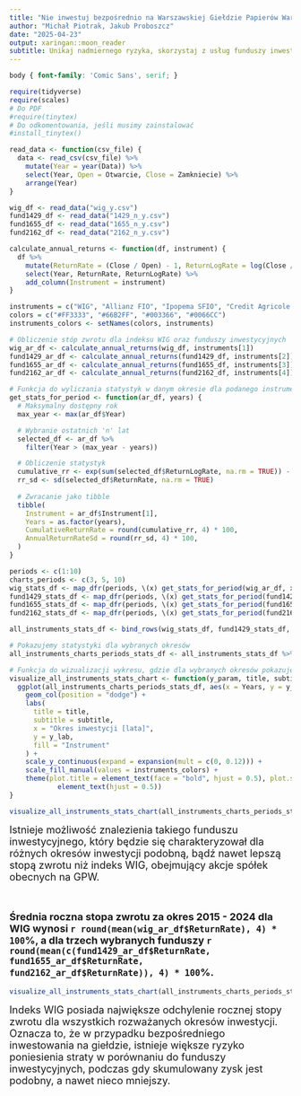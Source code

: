 ```yaml
---
title: "Nie inwestuj bezpośrednio na Warszawskiej Giełdzie Papierów Wartościowych"
author: "Michał Piotrak, Jakub Proboszcz"
date: "2025-04-23"
output: xaringan::moon_reader
subtitle: Unikaj nadmiernego ryzyka, skorzystaj z usług funduszy inwestycyjnych!
---
```

```css
body { font-family: 'Comic Sans', serif; }
```
```r
require(tidyverse)
require(scales)
# Do PDF
#require(tinytex)
# Do odkomentowania, jeśli musimy zainstalować
#install_tinytex()
```

```r
read_data <- function(csv_file) {
  data <- read_csv(csv_file) %>% 
    mutate(Year = year(Data)) %>% 
    select(Year, Open = Otwarcie, Close = Zamkniecie) %>%
    arrange(Year)
}

wig_df <- read_data("wig_y.csv")
fund1429_df <- read_data("1429_n_y.csv")
fund1655_df <- read_data("1655_n_y.csv")
fund2162_df <- read_data("2162_n_y.csv")

calculate_annual_returns <- function(df, instrument) {
  df %>%
    mutate(ReturnRate = (Close / Open) - 1, ReturnLogRate = log(Close / Open)) %>%
    select(Year, ReturnRate, ReturnLogRate) %>%
    add_column(Instrument = instrument)
}

instruments = c("WIG", "Allianz FIO", "Ipopema SFIO", "Credit Agricole FIO")
colors = c("#FF3333", "#66B2FF", "#003366", "#0066CC")
instruments_colors <- setNames(colors, instruments)

# Obliczenie stóp zwrotu dla indeksu WIG oraz funduszy inwestycyjnych
wig_ar_df <- calculate_annual_returns(wig_df, instruments[1])
fund1429_ar_df <- calculate_annual_returns(fund1429_df, instruments[2])
fund1655_ar_df <- calculate_annual_returns(fund1655_df, instruments[3])
fund2162_ar_df <- calculate_annual_returns(fund2162_df, instruments[4])

# Funkcja do wyliczania statystyk w danym okresie dla podanego instrumentu
get_stats_for_period <- function(ar_df, years) {
  # Maksymalny dostępny rok
  max_year <- max(ar_df$Year)

  # Wybranie ostatnich 'n' lat
  selected_df <- ar_df %>%
    filter(Year > (max_year - years))

  # Obliczenie statystyk
  cumulative_rr <- exp(sum(selected_df$ReturnLogRate, na.rm = TRUE)) - 1
  rr_sd <- sd(selected_df$ReturnRate, na.rm = TRUE)
  
  # Zwracanie jako tibble
  tibble(
    Instrument = ar_df$Instrument[1],
    Years = as.factor(years),
    CumulativeReturnRate = round(cumulative_rr, 4) * 100,
    AnnualReturnRateSd = round(rr_sd, 4) * 100,
  )
}

periods <- c(1:10)
charts_periods <- c(3, 5, 10)
wig_stats_df <- map_dfr(periods, \(x) get_stats_for_period(wig_ar_df, x))
fund1429_stats_df <- map_dfr(periods, \(x) get_stats_for_period(fund1429_ar_df, x))
fund1655_stats_df <- map_dfr(periods, \(x) get_stats_for_period(fund1655_ar_df, x))
fund2162_stats_df <- map_dfr(periods, \(x) get_stats_for_period(fund2162_ar_df, x))

all_instruments_stats_df <- bind_rows(wig_stats_df, fund1429_stats_df, fund1655_stats_df, fund2162_stats_df)

# Pokazujemy statystyki dla wybranych okresów
all_instruments_charts_periods_stats_df <- all_instruments_stats_df %>% filter(Years %in% charts_periods)

# Funkcja do wizualizacji wykresu, gdzie dla wybranych okresów pokazujemy, jak się zmieniały dane statystyki dla dostarczonych instrumentów
visualize_all_instruments_stats_chart <- function(y_param, title, subtitle, y_lab) {
  ggplot(all_instruments_charts_periods_stats_df, aes(x = Years, y = y_param, fill = Instrument)) +
    geom_col(position = "dodge") +
    labs(
      title = title,
      subtitle = subtitle,
      x = "Okres inwestycji [lata]",
      y = y_lab,
      fill = "Instrument"
    ) +
    scale_y_continuous(expand = expansion(mult = c(0, 0.12))) +
    scale_fill_manual(values = instruments_colors) + 
    theme(plot.title = element_text(face = "bold", hjust = 0.5), plot.subtitle =
            element_text(hjust = 0.5))
}
```

```r
visualize_all_instruments_stats_chart(all_instruments_charts_periods_stats_df$CumulativeReturnRate, "Skumulowana stopa zwrotu dla wybranych okresów inwestycji", "kończących się w roku 2024", "Skumulowana stopa zwrotu [%]")
```
<font size="4">Istnieje możliwość znalezienia takiego funduszu inwestycyjnego, który będzie się charakteryzował dla różnych okresów inwestycji podobną, bądź nawet lepszą stopą zwrotu niż indeks WIG, obejmujący akcje spółek obecnych na GPW.<br><br>

Średnia roczna stopa zwrotu za okres 2015 - 2024 dla WIG wynosi <b>`r round(mean(wig_ar_df$ReturnRate), 4) * 100`%</b>, a dla trzech wybranych funduszy <b>`r round(mean(c(fund1429_ar_df$ReturnRate, fund1655_ar_df$ReturnRate, fund2162_ar_df$ReturnRate)), 4) * 100`%.</b></font>
---
```r
visualize_all_instruments_stats_chart(all_instruments_charts_periods_stats_df$AnnualReturnRateSd, "Odchylenie standardowe rocznej stopy zwrotu dla wybranych okresów inwestycji", "kończących się w roku 2024", "Odchylenie standardowe rocznej stopy wzrostu [%]")
```
<font size="4">Indeks WIG posiada największe odchylenie rocznej stopy zwrotu dla wszystkich rozważanych okresów inwestycji. Oznacza to, że w przypadku bezpośredniego inwestowania na giełdzie, istnieje większe ryzyko poniesienia straty w porównaniu do funduszy inwestycyjnych, podczas gdy skumulowany zysk jest podobny, a nawet nieco mniejszy.</font>